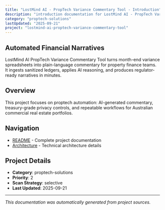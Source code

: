 ```yaml
---
title: "LostMind AI - PropTech Variance Commentary Tool - Introduction"
description: "introduction documentation for LostMind AI - PropTech Variance Commentary Tool"
category: "proptech-solutions"
lastUpdated: "2025-09-21"
project: "lostmind-ai-proptech-variance-commentary-tool"
---
```


## Automated Financial Narratives

LostMind AI PropTech Variance Commentary Tool turns month-end variance spreadsheets into plain-language commentary for property finance teams. It ingests sanitized ledgers, applies AI reasoning, and produces regulator-ready narratives in minutes.

## Overview

This project focuses on proptech automation: AI-generated commentary, treasury-grade privacy controls, and repeatable workflows for Australian commercial real estate portfolios.

## Navigation

- [README](./readme) - Complete project documentation
- [Architecture](./architecture) - Technical architecture details


## Project Details

- **Category**: proptech-solutions
- **Priority**: 2
- **Scan Strategy**: selective
- **Last Updated**: 2025-09-21

---

*This documentation was automatically generated from project sources.*